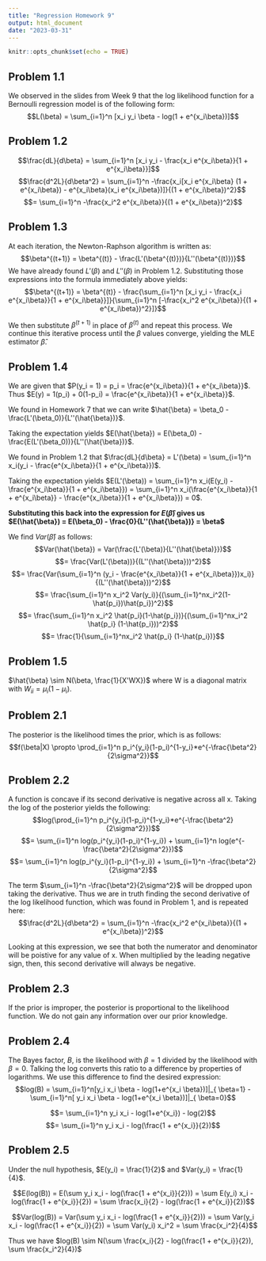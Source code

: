 ```yaml
---
title: "Regression Homework 9"
output: html_document
date: "2023-03-31"
---
```


```r
knitr::opts_chunk$set(echo = TRUE)
```

## Problem 1.1
We observed in the slides from Week 9 that the log likelihood function for a Bernoulli regression model is of the following form:
$$L(\beta) = \sum_{i=1}^n [x_i y_i \beta - log(1 + e^{x_i\beta})]$$

## Problem 1.2
$$\frac{dL}{d\beta} = \sum_{i=1}^n [x_i y_i - \frac{x_i e^{x_i\beta}}{1 + e^{x_i\beta}}]$$
$$\frac{d^2L}{d\beta^2} = \sum_{i=1}^n -\frac{x_i[x_i e^{x_i\beta} (1 + e^{x_i\beta}) - e^{x_i\beta}(x_i e^{x_i\beta})]}{(1 + e^{x_i\beta})^2}$$
$$= \sum_{i=1}^n -\frac{x_i^2 e^{x_i\beta}}{(1 + e^{x_i\beta})^2}$$

## Problem 1.3
At each iteration, the Newton-Raphson algorithm is written as:
$$\beta^{(t+1)} = \beta^{(t)} - \frac{L'(\beta^{(t)})}{L''(\beta^{(t)})}$$
We have already found $L'(\beta)$ and $L''(\beta)$ in Problem 1.2. Substituting those expressions into the formula immediately above yields:
$$\beta^{(t+1)} = \beta^{(t)} - \frac{\sum_{i=1}^n [x_i y_i - \frac{x_i e^{x_i\beta}}{1 + e^{x_i\beta}}]}{\sum_{i=1}^n [-\frac{x_i^2 e^{x_i\beta}}{(1 + e^{x_i\beta})^2}]}$$

We then substitute $\beta^{(t+1)}$ in place of $\beta^{(t)}$ and repeat this process. We continue this iterative process until the $\beta$ values converge, yielding the MLE estimator $\hat{\beta}$.

## Problem 1.4
We are given that $P(y_i = 1) = p_i = \frac{e^{x_i\beta}}{1 + e^{x_i\beta}}$. Thus $E(y) = 1(p_i) + 0(1-p_i) = \frac{e^{x_i\beta}}{1 + e^{x_i\beta}}$.

We found in Homework 7 that we can write $\hat{\beta} = \beta_0 - \frac{L'(\beta_0)}{L''(\hat{\beta})}$.

Taking the expectation yields $E(\hat{\beta}) = E(\beta_0) - \frac{E(L'(\beta_0))}{L''(\hat{\beta})}$.

We found in Problem 1.2 that $\frac{dL}{d\beta} = L'(\beta) =  \sum_{i=1}^n x_i(y_i - \frac{e^{x_i\beta}}{1 + e^{x_i\beta}})$.

Taking the expectation yields $E(L'(\beta)) =  \sum_{i=1}^n x_i(E(y_i) - \frac{e^{x_i\beta}}{1 + e^{x_i\beta}}) = \sum_{i=1}^n x_i(\frac{e^{x_i\beta}}{1 + e^{x_i\beta}} - \frac{e^{x_i\beta}}{1 + e^{x_i\beta}}) = 0$.

**Substituting this back into the expression for $E(\hat{\beta})$ gives us $E(\hat{\beta}) = E(\beta_0) - \frac{0}{L''(\hat{\beta})} = \beta$**

We find $Var(\hat{\beta})$ as follows:
$$Var(\hat{\beta}) = Var(\frac{L'(\beta)}{L''(\hat{\beta)}})$$
$$= \frac{Var(L'(\beta))}{(L''(\hat{\beta}))^2}$$
$$= \frac{Var(\sum_{i=1}^n (y_i - \frac{e^{x_i\beta}}{1 + e^{x_i\beta}})x_i)}{(L''(\hat{\beta}))^2}$$
$$= \frac{\sum_{i=1}^n x_i^2 Var(y_i)}{(\sum_{i=1}^nx_i^2(1-\hat{p_i})\hat{p_i})^2}$$
$$= \frac{\sum_{i=1}^n x_i^2 \hat{p_i}(1-\hat{p_i})}{(\sum_{i=1}^nx_i^2 \hat{p_i} (1-\hat{p_i}))^2}$$
$$= \frac{1}{\sum_{i=1}^nx_i^2 \hat{p_i} (1-\hat{p_i})}$$

## Problem 1.5
$\hat{\beta} \sim N(\beta, \frac{1}{X'WX})$ where W is a diagonal matrix with $W_{ii} = \mu_i(1-\mu_i)$.

## Problem 2.1
The posterior is the likelihood times the prior, which is as follows:
$$f(\beta|X) \propto \prod_{i=1}^n p_i^{y_i}(1-p_i)^{1-y_i}*e^{-\frac{\beta^2}{2\sigma^2}}$$

## Problem 2.2
A function is concave if its second derivative is negative across all x. Taking the log of the posterior yields the following:
$$log(\prod_{i=1}^n p_i^{y_i}(1-p_i)^{1-y_i}*e^{-\frac{\beta^2}{2\sigma^2}})$$
$$= \sum_{i=1}^n log(p_i^{y_i}(1-p_i)^{1-y_i}) + \sum_{i=1}^n log(e^{-\frac{\beta^2}{2\sigma^2}})$$
$$= \sum_{i=1}^n log(p_i^{y_i}(1-p_i)^{1-y_i}) + \sum_{i=1}^n -\frac{\beta^2}{2\sigma^2}$$

The term $\sum_{i=1}^n -\frac{\beta^2}{2\sigma^2}$ will be dropped upon taking the derivative. Thus we are in truth finding the second derivative of the log likelihood function, which was found in Problem 1, and is repeated here:
$$\frac{d^2L}{d\beta^2} = \sum_{i=1}^n -\frac{x_i^2 e^{x_i\beta}}{(1 + e^{x_i\beta})^2}$$

Looking at this expression, we see that both the numerator and denominator will be poistive for any value of x. When multiplied by the leading negative sign, then, this second derivative will always be negative.

## Problem 2.3
If the prior is improper, the posterior is proportional to the likelihood function. We do not gain any information over our prior knowledge.

## Problem 2.4
The Bayes factor, $B$, is the likelihood with $\beta = 1$ divided by the likelihood with $\beta = 0$. Talking the log converts this ratio to a difference by properties of logarithms. We use this difference to find the desired expression:
$$log(B) = \sum_{i=1}^n[y_i x_i \beta - log(1+e^{x_i \beta})]|_{
\beta=1} - \sum_{i=1}^n[ y_i x_i \beta - log(1+e^{x_i \beta})]|_{
\beta=0}$$

$$= \sum_{i=1}^n y_i x_i - log(1+e^{x_i}) - log(2)$$
$$= \sum_{i=1}^n y_i x_i - log(\frac{1 + e^{x_i}}{2})$$

## Problem 2.5
Under the null hypothesis, $E(y_i) = \frac{1}{2}$ and $Var(y_i) = \frac{1}{4}$.

$$E(log(B)) = E(\sum y_i x_i - log(\frac{1 + e^{x_i}}{2})) = \sum E(y_i) x_i - log(\frac{1 + e^{x_i}}{2}) = \sum \frac{x_i}{2} - log(\frac{1 + e^{x_i}}{2})$$

$$Var(log(B)) = Var(\sum y_i x_i - log(\frac{1 + e^{x_i}}{2})) = \sum Var(y_i x_i - log(\frac{1 + e^{x_i}}{2}) = \sum Var(y_i) x_i^2 = \sum \frac{x_i^2}{4}$$

Thus we have $log(B) \sim N(\sum \frac{x_i}{2} - log(\frac{1 + e^{x_i}}{2}), \sum \frac{x_i^2}{4})$







